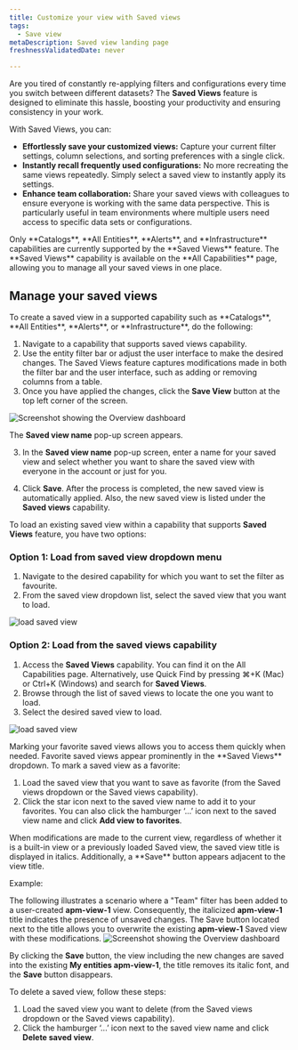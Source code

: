 ```yaml
---
title: Customize your view with Saved views 
tags:
  - Save view
metaDescription: Saved view landing page
freshnessValidatedDate: never

---
```

Are you tired of constantly re-applying filters and configurations every time you switch between different datasets? The **Saved Views** feature is designed to eliminate this hassle, boosting your productivity and ensuring consistency in your work.

With Saved Views, you can:

* **Effortlessly save your customized views:** Capture your current filter settings, column selections, and sorting preferences with a single click.
* **Instantly recall frequently used configurations:** No more recreating the same views repeatedly. Simply select a saved view to instantly apply its settings.
* **Enhance team collaboration:** Share your saved views with colleagues to ensure everyone is working with the same data perspective. This is particularly useful in team environments where multiple users need access to specific data sets or configurations.

<Callout variant="important">
Only **Catalogs**, **All Entities**, **Alerts**, and **Infrastructure** capabilities are currently supported by the **Saved Views** feature. The **Saved Views** capability is available on the **All Capabilities** page, allowing you to manage all your saved views in one place.
</Callout>





## Manage your saved views

<CollapserGroup>
  <Collapser id="create-saved-view" title="Create a saved view">
To create a saved view in a supported capability such as **Catalogs**, **All Entities**, **Alerts**, or **Infrastructure**, do the following:

1. Navigate to a capability that supports saved views capability.
2. Use the entity filter bar or adjust the user interface to make the desired changes. The Saved Views feature captures modifications made in both the filter bar and the user interface, such as adding or removing columns from a table.
3. Once you have applied the changes, click the **Save View** button at the top left corner of the screen.

  <img
    title="Screenshot showing the Overview dashboard"
    alt="Screenshot showing the Overview dashboard"
    src="/images/create-saved-views.webp"
  />

The **Saved view name** pop-up screen appears.

3. In the **Saved view name** pop-up screen, enter a name for your saved view and select whether you want to share the saved view with everyone in the account or just for you.

4. Click **Save**.
    After the process is completed, the new saved view is automatically applied. Also, the new saved view is listed under the **Saved views** capability.
  </Collapser>

  <Collapser id="load-saved-view" title="Load an existing Saved View">


 To load an existing saved view within a capability that supports **Saved Views** feature, you have two options:

 ### Option 1: Load from saved view dropdown menu

1. Navigate to the desired capability for which you want to set the filter as favourite.
2. From the saved view dropdown list, select the saved view that you want to load.

  <img
    title="Load saved view from the capability title dropdown"
    alt="load saved view"
    src="/images/load-saved-view1.webp"
  />

### Option 2: Load from the saved views capability

1. Access the **Saved Views** capability. You can find it on the All Capabilities page.
Alternatively, use Quick Find by pressing ⌘+K (Mac) or Ctrl+K (Windows) and search for **Saved Views**.
2. Browse through the list of saved views to locate the one you want to load.
3. Select the desired saved view to load.

  <img
    title="Load saved view from the saved views capability"
    alt="load saved view"
    src="/images/load-saved-view2.webp"
  />

  </Collapser>

  <Collapser id="favourite-saved-view" title="Mark a saved view as favourite">
Marking your favorite saved views allows you to access them quickly when needed. Favorite saved views appear prominently in the **Saved Views** dropdown. To mark a saved view as a favorite:

1. Load the saved view that you want to save as favorite (from the Saved views dropdown or the Saved views capability).
2. Click the star icon next to the saved view name to add it to your favorites. You can also  click the hamburger ‘...’ icon next to the saved view name and click **Add view to favorites**.

  </Collapser>

  <Collapser id="update-saved-view" title="Update a saved view">
  When modifications are made to the current view, regardless of whether it is a built-in view or a previously loaded Saved view, the saved view title is displayed in italics. Additionally, a **Save** button appears adjacent to the view title.

  Example:

  The following illustrates a scenario where a "Team" filter has been added to a user-created **apm-view-1** view. Consequently, the italicized **apm-view-1** title indicates the presence of unsaved changes. The Save button located next to the title allows you to overwrite the existing **apm-view-1** Saved view with these modifications.
  <img
    title="Screenshot showing the Overview dashboard"
    alt="Screenshot showing the Overview dashboard"
    src="/images/edit-saved-view.webp"
  />

  By clicking the **Save** button, the view including the new changes are saved into the existing **My entities apm-view-1**, the title removes its italic font, and the **Save** button disappears.
  </Collapser>

  <Collapser id="delete-saved-view" title="Delete a saved view">
  To delete a saved view, follow these steps:

1. Load the saved view you want to delete (from the Saved views dropdown or the Saved views capability).
2. Click the hamburger ‘...’ icon next to the saved view name and click **Delete saved view**.
</Collapser>
</CollapserGroup>






